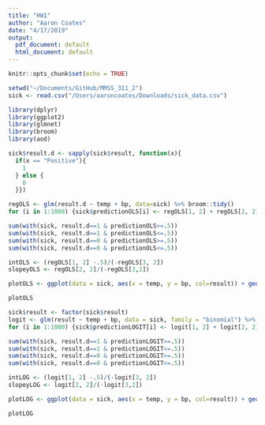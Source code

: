 ```yaml
---
title: "HW1"
author: "Aaron Coates"
date: "4/17/2019"
output:
  pdf_document: default
  html_document: default
---
```


```r
knitr::opts_chunk$set(echo = TRUE)
```

```r
setwd("~/Documents/GitHub/MMSS_311_2")
sick <- read.csv("/Users/aaroncoates/Downloads/sick_data.csv")

library(dplyr)
library(ggplot2)
library(glmnet)
library(broom)
library(aod)
```

```r
sick$result.d <- sapply(sick$result, function(x){
  if(x == "Positive"){
    1
  } else {
    0
  }})
```

```r
regOLS <- glm(result.d ~ temp + bp, data=sick) %>% broom::tidy()
for (i in 1:1000) {sick$predictionOLS[i] <- regOLS[1, 2] + regOLS[2, 2]*sick$temp[i] + regOLS[3,2]*sick$bp[i]}
```

```r
sum(with(sick, result.d==1 & predictionOLS>=.5))
sum(with(sick, result.d==1 & predictionOLS<=.5))
sum(with(sick, result.d==0 & predictionOLS>=.5))
sum(with(sick, result.d==0 & predictionOLS<=.5))
```

```r
intOLS <- (regOLS[1, 2] -.5)/(-regOLS[3, 2]) 
slopeyOLS <- regOLS[2, 2]/(-regOLS[3,2])
```

```r
plotOLS <- ggplot(data = sick, aes(x = temp, y = bp, col=result)) + geom_point() + geom_abline(intercept = intOLS[1, 1], slope = slopeyOLS[1, 1]) + labs(title ="OLS", x = "Temperature", y = "Blood Pressure")
```

```r
plotOLS
```

```r
sick$result <- factor(sick$result)
logit <- glm(result ~ temp + bp, data = sick, family = "binomial") %>% broom::tidy()
for (i in 1:1000) {sick$predictionLOGIT[i] <- logit[1, 2] + logit[2, 2]*sick$temp[i] + logit[3,2]*sick$bp[i]}
```

```r
sum(with(sick, result.d==1 & predictionLOGIT>=.5))
sum(with(sick, result.d==1 & predictionLOGIT<=.5))
sum(with(sick, result.d==0 & predictionLOGIT>=.5))
sum(with(sick, result.d==0 & predictionLOGIT<=.5))
```

```r
intLOG <- (logit[1, 2] -.5)/(-logit[3, 2]) 
slopeyLOG <- logit[2, 2]/(-logit[3,2])
```

```r
plotLOG <- ggplot(data = sick, aes(x = temp, y = bp, col=result)) + geom_point() + geom_abline(intercept = intLOG[1, 1], slope = slopeyLOG[1, 1]) + labs(title ="Logit", x = "Temperature", y = "Blood Pressure")
```

```r
plotLOG
```

